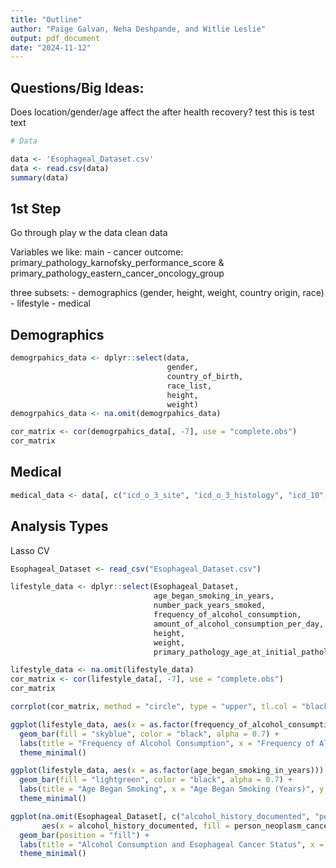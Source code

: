 ```yaml
---
title: "Outline"
author: "Paige Galvan, Neha Deshpande, and Witlie Leslie"
output: pdf_document
date: "2024-11-12"
---
```


## Questions/Big Ideas:

Does location/gender/age affect the after health recovery?
 test this is test text


```r
# Data 

data <- 'Esophageal_Dataset.csv'
data <- read.csv(data)
summary(data)

```

## 1st Step 
Go through play w the data 
clean data 


Variables we like: 
main - cancer outcome: primary_pathology_karnofsky_performance_score & primary_pathology_eastern_cancer_oncology_group


three subsets:
- demographics (gender, height, weight, country origin, race)
- lifestyle
- medical

## Demographics 
```r

demogrpahics_data <- dplyr::select(data,
                                   gender,
                                   country_of_birth,
                                   race_list,
                                   height, 
                                   weight)
demogrpahics_data <- na.omit(demogrpahics_data)

cor_matrix <- cor(demogrpahics_data[, -7], use = "complete.obs")
cor_matrix

```

## Medical
```r
medical_data <- data[, c("icd_o_3_site", "icd_o_3_histology", "icd_10", "vital_status", "days_to_death")]r
```


## Analysis Types 

Lasso 
CV

```r

Esophageal_Dataset <- read_csv("Esophageal_Dataset.csv")

lifestyle_data <- dplyr::select(Esophageal_Dataset,
                                age_began_smoking_in_years, 
                                number_pack_years_smoked,
                                frequency_of_alcohol_consumption, 
                                amount_of_alcohol_consumption_per_day,
                                height, 
                                weight, 
                                primary_pathology_age_at_initial_pathologic_diagnosis)

lifestyle_data <- na.omit(lifestyle_data)
cor_matrix <- cor(lifestyle_data[, -7], use = "complete.obs")
cor_matrix

corrplot(cor_matrix, method = "circle", type = "upper", tl.col = "black", tl.srt = 45)

ggplot(lifestyle_data, aes(x = as.factor(frequency_of_alcohol_consumption))) +
  geom_bar(fill = "skyblue", color = "black", alpha = 0.7) +
  labs(title = "Frequency of Alcohol Consumption", x = "Frequency of Alcohol Consumption", y = "Count") +
  theme_minimal()

ggplot(lifestyle_data, aes(x = as.factor(age_began_smoking_in_years))) +
  geom_bar(fill = "lightgreen", color = "black", alpha = 0.7) +
  labs(title = "Age Began Smoking", x = "Age Began Smoking (Years)", y = "Count") +
  theme_minimal()

ggplot(na.omit(Esophageal_Dataset[, c("alcohol_history_documented", "person_neoplasm_cancer_status")]), 
       aes(x = alcohol_history_documented, fill = person_neoplasm_cancer_status)) +
  geom_bar(position = "fill") +
  labs(title = "Alcohol Consumption and Esophageal Cancer Status", x = "Alcohol Consumption History", y = "Proportion", fill = "Cancer Status") +
  theme_minimal()


```






